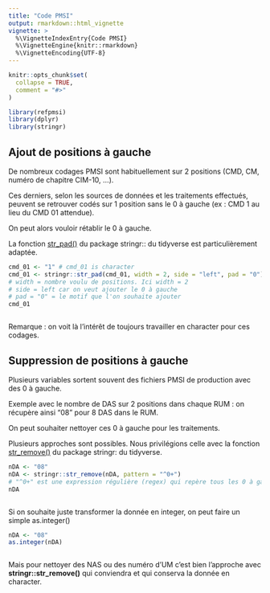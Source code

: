 ```yaml
---
title: "Code PMSI"
output: rmarkdown::html_vignette
vignette: >
  %\VignetteIndexEntry{Code PMSI}
  %\VignetteEngine{knitr::rmarkdown}
  %\VignetteEncoding{UTF-8}
---
```


```r
knitr::opts_chunk$set(
  collapse = TRUE,
  comment = "#>"
)
```

```r
library(refpmsi)
library(dplyr)
library(stringr)
```

## Ajout de positions à gauche  

De nombreux codages PMSI sont habituellement sur 2 positions (CMD, CM, numéro de chapitre CIM-10, ...).  

Ces derniers, selon les sources de données et les traitements effectués, peuvent se retrouver codés sur 1 position sans le 0 à gauche (ex : CMD 1 au lieu du CMD 01 attendue).  

On peut alors vouloir rétablir le 0 à gauche.  

La fonction [str_pad()](https://stringr.tidyverse.org/reference/str_pad.html) du package stringr:: du tidyverse est particulièrement adaptée.  

```r
cmd_01 <- "1" # cmd_01 is character
cmd_01 <- stringr::str_pad(cmd_01, width = 2, side = "left", pad = "0")
# width = nombre voulu de positions. Ici width = 2
# side = left car on veut ajouter le 0 à gauche
# pad = "0" = le motif que l'on souhaite ajouter
cmd_01
```
```r
```

Remarque : on voit là l'intérêt de toujours travailler en character pour ces codages.

## Suppression de positions à gauche  

Plusieurs variables sortent souvent des fichiers PMSI de production avec des 0 à gauche.  

Exemple avec le nombre de DAS sur 2 positions dans chaque RUM : on récupère ainsi "08" pour 8 DAS dans le RUM.  

On peut souhaiter nettoyer ces 0 à gauche pour les traitements.

Plusieurs approches sont possibles. Nous privilégions celle avec la fonction [str_remove()](https://stringr.tidyverse.org/reference/str_remove.html) du package stringr: du tidyverse.  

```r
nDA <- "08"
nDA <- stringr::str_remove(nDA, pattern = "^0+")
# "^0+" est une expression régulière (regex) qui repère tous les 0 à gauche
nDA
```
```r
```

Si on souhaite juste transformer la donnée en integer, on peut faire un simple as.integer()  

```r
nDA <- "08"
as.integer(nDA)
```
```r
```

Mais pour nettoyer des NAS ou des numéro d'UM c'est bien l'approche avec **stringr::str_remove()** qui conviendra et qui conserva la donnée en character.  
